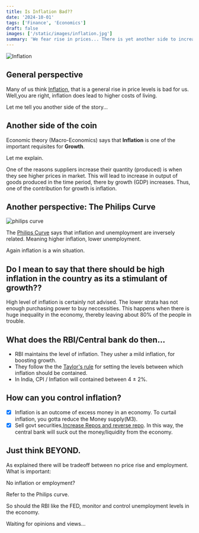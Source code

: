 ```yaml
---
title: Is Inflation Bad??
date: '2024-10-01'
tags: ['Finance', 'Economics']
draft: false
images: ['/static/images/inflation.jpg']
summary: 'We fear rise in prices... There is yet another side to increase in prices...  Another side of the story inside.'
---
```


![Inflation](/static/images/inflation.jpg)

## General perspective

Many of us think [Inflation](https://www.imf.org/en/Publications/fandd/issues/Series/Back-to-Basics/Inflation), that is a general rise in price levels is bad for us.
Well,you are right, inflation does lead to higher costs of living.

Let me tell you another side of the story...

## Another side of the coin

Economic theory (Macro-Economics) says that **Inflation** is one of the important requisites for **Growth**.

Let me explain.

One of the reasons suppliers increase their quantity (produced) is when they see higher prices in market.
This will lead to increase in output of goods produced in the time period, there by growth (GDP) increases.
Thus, one of the contribution for growth is inflation.

## Another perspective: The Philips Curve

![philips curve](/static/images/philipscurve.jpg)

The [Philips Curve](https://www.investopedia.com/terms/p/phillipscurve.asp) says that inflation and unemployment are inversely related.
Meaning higher inflation, lower unemployment.

Again inflation is a win situation.

## Do I mean to say that there should be high inflation in the country as its a stimulant of growth??

High level of inflation is certainly not advised. The lower strata has not enough purchasing power to
buy neccessities. This happens when there is huge inequality in the economy, thereby leaving about 80% of the people in trouble.

## What does the RBI/Central bank do then...

- RBI maintains the level of inflation. They usher a mild inflation, for boosting growth.
- They follow the the [Taylor's rule](https://www.investopedia.com/terms/t/taylorsrule.asp) for setting the levels between which inflation should be contained.
- In India, CPI / Inflation will contained between 4 ± 2%.

## How can you control inflation?

- [x] Inflation is an outcome of excess money in an economy. To curtail inflation, you gotta reduce the Money supply(M3).
- [x] Sell govt securities,[Increase Repos and reverse repo](https://cleartax.in/s/repo-rate). In this way, the central bank will suck out the money/liquidity from the economy.

## Just think BEYOND.

As explained there will be tradeoff between no price rise and employment. What is important:

No inflation or employment?

Refer to the Philips curve.

So should the RBI like the FED, monitor and control unemployment levels in the economy.

Waiting for opinions and views...
